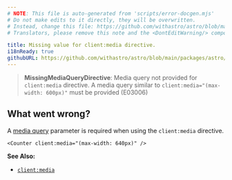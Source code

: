 ```yaml
---
# NOTE: This file is auto-generated from 'scripts/error-docgen.mjs'
# Do not make edits to it directly, they will be overwritten.
# Instead, change this file: https://github.com/withastro/astro/blob/main/packages/astro/src/core/errors/errors-data.ts
# Translators, please remove this note and the <DontEditWarning/> component.

title: Missing value for client:media directive.
i18nReady: true
githubURL: https://github.com/withastro/astro/blob/main/packages/astro/src/core/errors/errors-data.ts
---
```


<DontEditWarning />


> **MissingMediaQueryDirective**: Media query not provided for `client:media` directive. A media query similar to `client:media="(max-width: 600px)"` must be provided (E03006)

## What went wrong?
A [media query](https://developer.mozilla.org/en-US/docs/Web/CSS/Media_Queries/Using_media_queries) parameter is required when using the `client:media` directive.

```astro
<Counter client:media="(max-width: 640px)" />
```

**See Also:**
-  [`client:media`](/en/reference/directives-reference/#clientmedia)


